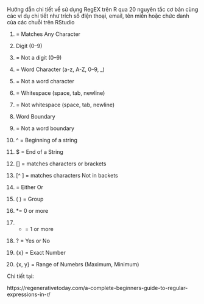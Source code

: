 Hướng dẫn chi tiết về sử dụng RegEX trên R qua 20 nguyên tắc cơ bản cùng các ví dụ chi tiết như trích số điện thoại, email, tên miền hoặc chức danh của các chuỗi trên RStudio

1. = Matches Any Character

2. \d = Digit (0–9)

3. \D = Not a digit (0–9)

4. \w = Word Character (a-z, A-Z, 0–9, _)

5. \W = Not a word character

6. \s = Whitespace (space, tab, newline)

7. \S = Not whitespace (space, tab, newline)

8. \b = Word Boundary

9. \B = Not a word boundary

10. ^ = Beginning of a string

11. $ = End of a String

12. [] = matches characters or brackets

13. [^ ] = matches characters Not in backets

14. | = Either Or

15. ( ) = Group

16. *= 0 or more

17. + = 1 or more

18. ? = Yes or No

19. {x} = Exact Number

20. {x, y} = Range of Numebrs (Maximum, Minimum)

Chi tiết tại:

https://regenerativetoday.com/a-complete-beginners-guide-to-regular-expressions-in-r/